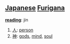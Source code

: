 == [[Japanese]] [[Furigana]] ==                                          

'''[[reading]]''': jin

# [[人]]: [[person]]
# [[神]]: [[gods]], [[mind]], [[soul]]